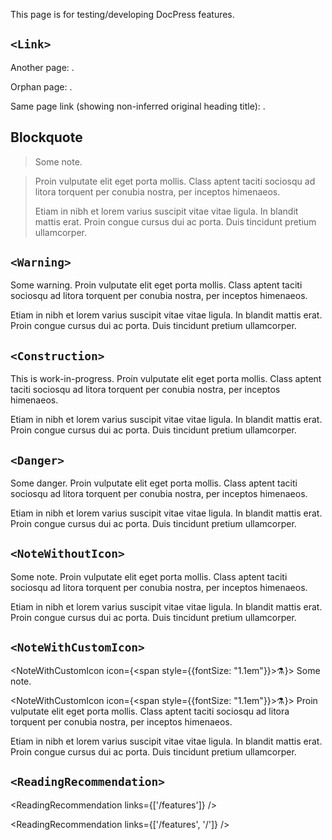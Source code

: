 
This page is for testing/developing DocPress features.

## `<Link>`

Another page: <Link href="/some-page" />.

Orphan page: <Link href="/orphan" />.

Same page link (showing non-inferred original heading title): <Link href="#warning" />.


## Blockquote

> Some note.

>  Proin vulputate elit eget porta mollis. Class aptent taciti sociosqu ad litora torquent per conubia
>  nostra, per inceptos himenaeos.
>
>  Etiam in nibh et lorem varius suscipit vitae vitae ligula. In blandit mattis erat. Proin congue cursus
>  dui ac porta. Duis tincidunt pretium ullamcorper.


## `<Warning>`

<Warning>
  Some warning.
</Warning>

<Warning>
  Proin vulputate elit eget porta mollis. Class aptent taciti sociosqu ad litora torquent per conubia
  nostra, per inceptos himenaeos.

  Etiam in nibh et lorem varius suscipit vitae vitae ligula. In blandit mattis erat. Proin congue cursus
  dui ac porta. Duis tincidunt pretium ullamcorper.
</Warning>


## `<Construction>`

<Construction>
  This is work-in-progress.
</Construction>

<Construction>
  Proin vulputate elit eget porta mollis. Class aptent taciti sociosqu ad litora torquent per conubia
  nostra, per inceptos himenaeos.

  Etiam in nibh et lorem varius suscipit vitae vitae ligula. In blandit mattis erat. Proin congue cursus
  dui ac porta. Duis tincidunt pretium ullamcorper.
</Construction>


## `<Danger>`

<Danger>
  Some danger.
</Danger>

<Danger>
  Proin vulputate elit eget porta mollis. Class aptent taciti sociosqu ad litora torquent per conubia
  nostra, per inceptos himenaeos.

  Etiam in nibh et lorem varius suscipit vitae vitae ligula. In blandit mattis erat. Proin congue cursus
  dui ac porta. Duis tincidunt pretium ullamcorper.
</Danger>


## `<NoteWithoutIcon>`

<NoteWithoutIcon>
  Some note.
</NoteWithoutIcon>

<NoteWithoutIcon>
  Proin vulputate elit eget porta mollis. Class aptent taciti sociosqu ad litora torquent per conubia
  nostra, per inceptos himenaeos.

  Etiam in nibh et lorem varius suscipit vitae vitae ligula. In blandit mattis erat. Proin congue cursus
  dui ac porta. Duis tincidunt pretium ullamcorper.
</NoteWithoutIcon>


## `<NoteWithCustomIcon>`

<NoteWithCustomIcon icon={<span style={{fontSize: "1.1em"}}>⚗️</span>}>
  Some note.
</NoteWithCustomIcon>

<NoteWithCustomIcon icon={<span style={{fontSize: "1.1em"}}>⚗️</span>}>
  Proin vulputate elit eget porta mollis. Class aptent taciti sociosqu ad litora torquent per conubia
  nostra, per inceptos himenaeos.

  Etiam in nibh et lorem varius suscipit vitae vitae ligula. In blandit mattis erat. Proin congue cursus
  dui ac porta. Duis tincidunt pretium ullamcorper.
</NoteWithCustomIcon>

## `<ReadingRecommendation>`

<ReadingRecommendation links={['/features']} />

<ReadingRecommendation links={['/features', '/']} />
